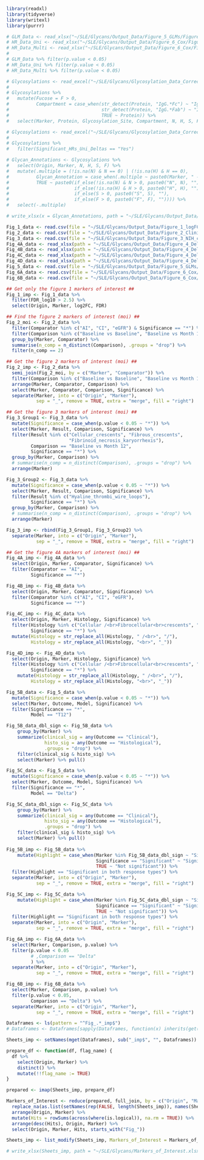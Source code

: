 ```r
library(readxl)
library(tidyverse)
library(writexl)
library(purrr)

```

```r

# GLM_Data <- read_xlsx("~/SLE/Glycans/Output_Data/Figure_5_GLMs/Figure_5_GLM_Firth_Delta.xlsx")
# HR_Data_Uni <- read_xlsx("~/SLE/Glycans/Output_Data/Figure_6_Cox/Figure_6_Cox_Univariable.xlsx")
# HR_Data_Multi <- read_xlsx("~/SLE/Glycans/Output_Data/Figure_6_Cox/Figure_6_Cox_Multivariable_Sign_Markers_Firth.xlsx")
# 
# GLM_Data %>% filter(p.value < 0.05)
# HR_Data_Uni %>% filter(p.value < 0.05) 
# HR_Data_Multi %>% filter(p.value < 0.05) 

```

```r

# Glycosylations <- read_excel("~/SLE/Glycans/Glycosylation_Data_Corrected.xlsx") 
# 
# Glycosylations %>%
#   mutate(Fucose = F > 0,
#          Compartment = case_when(str_detect(Protein, "IgG.*Fc") ~ "IgG_Fc",
#                                  str_detect(Protein, "IgG.*Fab") ~ "IgG_Fab", 
#                                  TRUE ~ Protein)) %>%
#   select(Marker, Protein, Glycosylation_Site, Compartment, N, H, S, F, Fucose, Antennae_Class)


```

```r

# Glycosylations <- read_excel("~/SLE/Glycans/Glycosylation_Data_Corrected.xlsx")
# 
# Glycosylations %>% 
#   filter(Significant_HRs_Uni_Deltas == "Yes")

```

```r

# Glycan_Annotations <- Glycosylations %>% 
#   select(Origin, Marker, N, H, S, F) %>% 
#   mutate(.multiple = (!is.na(N) & N == 0) | (!is.na(H) & H == 0), 
#          Glycan_Annotation = case_when(.multiple ~ paste0(Marker, " - Multiple Structures"), 
#          TRUE ~ paste0(if_else(!is.na(N) & N > 0, paste0("N", N), ""), 
#                        if_else(!is.na(H) & H > 0, paste0("H", H), ""), 
#                        if_else(S > 0, paste0("S", S), ""), 
#                        if_else(F > 0, paste0("F", F), "")))) %>% 
#   select(-.multiple)

# write_xlsx(x = Glycan_Annotations, path = "~/SLE/Glycans/Output_Data/Gl_annotations.xlsx")

```

```r

Fig_1_data <- read.csv(file = "~/SLE/Glycans/Output_Data/Figure_1_logFC/Figure_1_Glycans_volcano.csv")
Fig_2_data <- read.csv(file = "~/SLE/Glycans/Output_Data/Figure_2_Clinical_Cors/Figure_2_Glycan_Clinical_Correlations.csv")
Fig_3_data <- read.csv(file = "~/SLE/Glycans/Output_Data/Figure_3_NIH_cors/Glycan_NIH_Correlations.csv")
Fig_4A_data <- read_xlsx(path = "~/SLE/Glycans/Output_Data/Figure_4_Delta_Cors/Figure_4_Glycan_Delta_Clinical_Delta_Correlations.xlsx")
Fig_4B_data <- read_xlsx(path = "~/SLE/Glycans/Output_Data/Figure_4_Delta_Cors/Figure_4_Glycan_Delta_Clinical_M12_Correlations.xlsx")
Fig_4C_data <- read_xlsx(path = "~/SLE/Glycans/Output_Data/Figure_4_Delta_Cors/Figure_4_Glycan_Delta_NIH_Baseline_Correlations.xlsx")
Fig_4D_data <- read_xlsx(path = "~/SLE/Glycans/Output_Data/Figure_4_Delta_Cors/Figure_4_Glycan_Delta_NIH_Month12_Correlations.xlsx")
Fig_5_data <- read.csv(file = "~/SLE/Glycans/Output_Data/Figure_5_GLMs/GLM_Firth.csv")
Fig_6A_data <- read.csv(file = "~/SLE/Glycans/Output_Data/Figure_6_Cox/Cox_Univariate.csv")
Fig_6B_data <- read.csv(file = "~/SLE/Glycans/Output_Data/Figure_6_Cox/Cox_Multivariate_Sign_Markers_Firth.csv")

```

```r
## Get only the figure 1 markers of interest ##
Fig_1_imp <- Fig_1_data %>% 
  filter(FDR_log10 > 2.5) %>% 
  select(Origin, Marker, log2FC, FDR)

## Find the figure 2 markers of interest (moi) ##
Fig_2_moi <- Fig_2_data %>% 
  filter(Comparator %in% c("AI", "CI", "eGFR") & Significance == "*") %>% 
  filter(Comparison %in% c("Baseline vs Baseline", "Baseline vs Month 12")) %>% 
  group_by(Marker, Comparator) %>% 
  summarise(n_comp = n_distinct(Comparison), .groups = "drop") %>% 
  filter(n_comp == 2)

## Get the figure 2 markers of interest (moi) ##
Fig_2_imp <- Fig_2_data %>% 
  semi_join(Fig_2_moi, by = c("Marker", "Comparator")) %>% 
  filter(Comparison %in% c("Baseline vs Baseline", "Baseline vs Month 12")) %>% 
  arrange(Marker, Comparator, Comparison) %>% 
  select(Marker, Comparator, Comparison, Significance) %>% 
  separate(Marker, into = c("Origin", "Marker"),
           sep = "_", remove = TRUE, extra = "merge", fill = "right")

## Get the figure 3 markers of interest (moi) ##
Fig_3_Group1 <- Fig_3_data %>% 
  mutate(Significance = case_when(p.value < 0.05 ~ "*")) %>% 
  select(Marker, Result, Comparison, Significance) %>% 
  filter(Result %in% c("Cellular_crescents", "Fibrous_crescents", 
                       "Fibrinoid_necrosis_karyorrhexis"),
         Comparison == "Baseline vs Month 12",
         Significance == "*") %>% 
  group_by(Marker, Comparison) %>% 
  # summarise(n_comp = n_distinct(Comparison), .groups = "drop") %>% 
  arrange(Marker)

Fig_3_Group2 <- Fig_3_data %>% 
  mutate(Significance = case_when(p.value < 0.05 ~ "*")) %>% 
  select(Marker, Result, Comparison, Significance) %>% 
  filter(Result %in% c("Hyaline_thrombi_wire_loops"),
         Significance == "*") %>% 
  group_by(Marker, Comparison) %>% 
  # summarise(n_comp = n_distinct(Comparison), .groups = "drop") %>% 
  arrange(Marker)

Fig_3_imp <- rbind(Fig_3_Group1, Fig_3_Group2) %>% 
  separate(Marker, into = c("Origin", "Marker"),
           sep = "_", remove = TRUE, extra = "merge", fill = "right")

## Get the figure 4A markers of interest (moi) ##
Fig_4A_imp <- Fig_4A_data %>% 
  select(Origin, Marker, Comparator, Significance) %>% 
  filter(Comparator == "AI", 
         Significance == "*")

Fig_4B_imp <- Fig_4B_data %>% 
  select(Origin, Marker, Comparator, Significance) %>% 
  filter(Comparator %in% c("AI", "CI", "eGFR"), 
         Significance == "*")

Fig_4C_imp <- Fig_4C_data %>% 
  select(Origin, Marker, Histology, Significance) %>% 
  filter(Histology %in% c("Cellular /<br>Fibrocellular<br>crescents", "Fibrinoid<br>necrosis", "Tubular<br>atrophy"), 
         Significance == "*") %>% 
  mutate(Histology = str_replace_all(Histology, " /<br>", "/"),
         Histology = str_replace_all(Histology, "<br>", "_"))

Fig_4D_imp <- Fig_4D_data %>% 
  select(Origin, Marker, Histology, Significance) %>% 
  filter(Histology %in% c("Cellular /<br>Fibrocellular<br>crescents", "Tubular<br>atrophy"), 
         Significance == "*") %>% 
    mutate(Histology = str_replace_all(Histology, " /<br>", "/"),
         Histology = str_replace_all(Histology, "<br>", "_"))

Fig_5B_data <- Fig_5_data %>% 
  mutate(Significance = case_when(p.value < 0.05 ~ "*")) %>% 
  select(Marker, Outcome, Model, Significance) %>% 
  filter(Significance == "*", 
         Model == "T12")

Fig_5B_data_dbl_sign <- Fig_5B_data %>% 
    group_by(Marker) %>%
    summarize(clinical_sig = any(Outcome == "Clinical"),
              histo_sig = any(Outcome == "Histological"),
              .groups = "drop") %>%
    filter(clinical_sig & histo_sig) %>% 
    select(Marker) %>% pull()

Fig_5C_data <- Fig_5_data %>% 
  mutate(Significance = case_when(p.value < 0.05 ~ "*")) %>% 
  select(Marker, Outcome, Model, Significance) %>% 
  filter(Significance == "*", 
         Model == "Delta")

Fig_5C_data_dbl_sign <- Fig_5C_data %>% 
    group_by(Marker) %>%
    summarize(clinical_sig = any(Outcome == "Clinical"),
              histo_sig = any(Outcome == "Histological"),
              .groups = "drop") %>%
    filter(clinical_sig & histo_sig) %>% 
    select(Marker) %>% pull()
  
Fig_5B_imp <- Fig_5B_data %>% 
    mutate(Highlight = case_when(Marker %in% Fig_5B_data_dbl_sign ~ "Significant in both response types", 
                                 Significance == "Significant" ~ "Significant in one model",
                                 TRUE ~ "Not significant")) %>% 
  filter(Highlight == "Significant in both response types") %>% 
  separate(Marker, into = c("Origin", "Marker"),
           sep = "_", remove = TRUE, extra = "merge", fill = "right")

Fig_5C_imp <- Fig_5C_data %>% 
    mutate(Highlight = case_when(Marker %in% Fig_5C_data_dbl_sign ~ "Significant in both response types", 
                                 Significance == "Significant" ~ "Significant in one model",
                                 TRUE ~ "Not significant")) %>% 
  filter(Highlight == "Significant in both response types") %>% 
  separate(Marker, into = c("Origin", "Marker"),
           sep = "_", remove = TRUE, extra = "merge", fill = "right")

Fig_6A_imp <- Fig_6A_data %>% 
  select(Marker, Comparison, p.value) %>% 
  filter(p.value < 0.05 
         # ,Comparison == "Delta"
         ) %>% 
  separate(Marker, into = c("Origin", "Marker"),
           sep = "_", remove = TRUE, extra = "merge", fill = "right")

Fig_6B_imp <- Fig_6B_data %>% 
  select(Marker, Comparison, p.value) %>% 
  filter(p.value < 0.05, 
         Comparison == "Delta") %>% 
  separate(Marker, into = c("Origin", "Marker"),
           sep = "_", remove = TRUE, extra = "merge", fill = "right")

```

```r

Dataframes <- ls(pattern = "^Fig_.*_imp$")
# Dataframes <- Dataframes[sapply(Dataframes, function(x) inherits(get(x), c("data.frame", "tbl_df")))]

Sheets_imp <- setNames(mget(Dataframes), sub("_imp$", "", Dataframes))

prepare_df <- function(df, flag_name) {
  df %>%
    select(Origin, Marker) %>%
    distinct() %>%
    mutate(!!flag_name := TRUE)
}

prepared <- imap(Sheets_imp, prepare_df)

Markers_of_Interest <- reduce(prepared, full_join, by = c("Origin", "Marker")) %>%
  replace_na(as.list(setNames(rep(FALSE, length(Sheets_imp)), names(Sheets_imp)))) %>%
  arrange(Origin, Marker) %>% 
  mutate(Hits = rowSums(across(where(is.logical)), na.rm = TRUE)) %>%
  arrange(desc(Hits), Origin, Marker) %>% 
  select(Origin, Marker, Hits, starts_with("Fig_"))

Sheets_imp <- list_modify(Sheets_imp, Markers_of_Interest = Markers_of_Interest)

# write_xlsx(Sheets_imp, path = "~/SLE/Glycans/Markers_of_Interest.xlsx")

```

